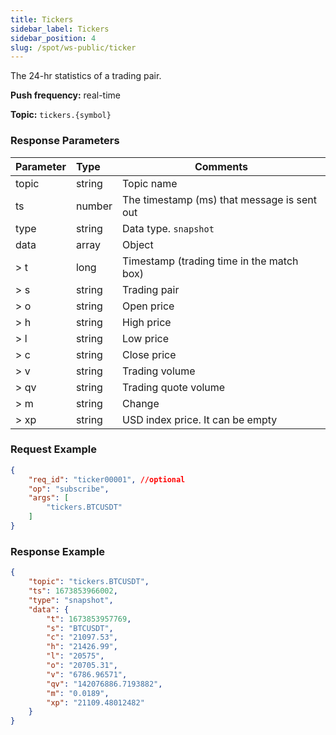 ```yaml
---
title: Tickers
sidebar_label: Tickers
sidebar_position: 4
slug: /spot/ws-public/ticker
---
```


The 24-hr statistics of a trading pair.

**Push frequency:** real-time

**Topic:** `tickers.{symbol}`

### Response Parameters
| Parameter | Type | Comments|
|:----- |:-----|----- |
|topic |string |Topic name |
|ts |number |The timestamp (ms) that message is sent out |
|type |string |Data type. `snapshot`|
|data |array |Object |
|> t | long | Timestamp (trading time in the match box) |
|> s | string | Trading pair |
|> o | string | Open price |
|> h | string | High price |
|> l | string | Low price |
|> c | string | Close price |
|> v | string | Trading volume |
|> qv | string | Trading quote volume |
|> m | string | Change |
|> xp | string | USD index price. It can be empty|

### Request Example

```json
{
    "req_id": "ticker00001", //optional
    "op": "subscribe",
    "args": [
        "tickers.BTCUSDT"
    ]
}
```

### Response Example

```json
{
    "topic": "tickers.BTCUSDT",
    "ts": 1673853966002,
    "type": "snapshot",
    "data": {
        "t": 1673853957769,
        "s": "BTCUSDT",
        "c": "21097.53",
        "h": "21426.99",
        "l": "20575",
        "o": "20705.31",
        "v": "6786.96571",
        "qv": "142076886.7193882",
        "m": "0.0189",
        "xp": "21109.48012482"
    }
}
```
